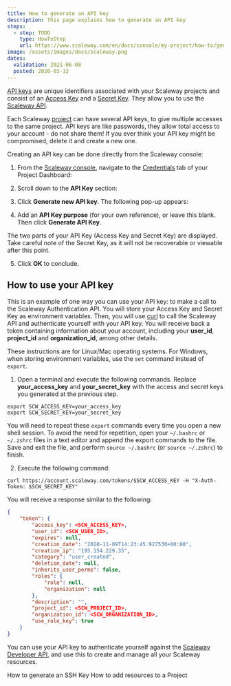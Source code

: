 ```yaml
---
title: How to generate an API key
description: This page explains how to generate an API key
steps:
  - step: TODO
    type: HowToStep
    url: https://www.scaleway.com/en/docs/console/my-project/how-to/generate-api-key
image: /assets/images/docs/scaleway.png
dates:
  validation: 2021-06-08
  posted: 2020-03-12
---
```



[API keys](/console/my-account/concepts#api-key) are unique identifiers associated with your Scaleway projects and consist of an [Access Key](/console/my-account/concepts#access-key) and a [Secret Key](/console/my-account/concepts#secret-key). They allow you to use the [Scaleway API](https://developers.scaleway.com/en/quickstart/). 

Each Scaleway [project](/console/my-account/concepts#project) can have several API keys, to give multiple accesses to the same project. API keys are like passwords, they allow total access to your account - do not share them! If you ever think your API key might be compromised, delete it and create a new one.

Creating an API key can be done directly from the Scaleway console:

1. From the [Scaleway console](https://console.scaleway.com), navigate to the [Credentials](/console/my-account/concepts#credentials) tab of your Project Dashboard:
  <Lightbox src="credentials-nav.png" alt="" />

2. Scroll down to the **API Key** section:
  <Lightbox src="scaleway-api-keys.png" alt="" />

3. Click **Generate new API key**. The following pop-up appears:
  <Lightbox src="scaleway-api-key-purpose.png" alt="" />

4. Add an **API Key purpose** (for your own reference), or leave this blank. Then click **Generate API Key**.

  The two parts of your API Key (Access Key and Secret Key) are displayed. Take careful note of the Secret Key, as it will not be recoverable or viewable after this point.
  <Lightbox src="scaleway-generate-api-key.png" alt="" />

5. Click **OK** to conclude.

## How to use your API key

This is an example of one way you can use your API key: to make a call to the Scaleway Authentication API. You will store your Access Key and Secret Key as environment variables. Then, you will use [curl](https://curl.se/) to call the Scaleway API and authenticate yourself with your API key. You will receive back a token containing information about your account, including your **user_id**, **project_id** and **organization_id**, among other details.

<Message type="tip">

  These instructions are for Linux/Mac operating systems. For Windows, when storing environment variables, use the `set` command instead of `export`.

</Message>

1. Open a terminal and execute the following commands. Replace **your_access_key** and **your_secret_key** with the access and secret keys you generated at the previous step.

  ```
  export SCW_ACCESS_KEY=your_access_key
  export SCW_SECRET_KEY=your_secret_key
  ```
  <Message type="tip">

  You will need to repeat these `export` commands every time you open a new shell session. To avoid the need for repetition, open your `~/.bashrc` or `~/.zshrc` files in a text editor and append the export commands to the file. Save and exit the file, and perform `source ~/.bashrc` (or `source ~/.zshrc`) to finish.

  </Message>

2. Execute the following command:

```
curl https://account.scaleway.com/tokens/$SCW_ACCESS_KEY -H "X-Auth-Token: $SCW_SECRET_KEY"
```

You will receive a response similar to the following:

```json
{
    "token": {
        "access_key": <SCW_ACCESS_KEY>,
        "user_id": <SCW_USER_ID>,
        "expires": null,
        "creation_date": "2020-11-09T14:23:45.927530+00:00",
        "creation_ip": "195.154.229.35",
        "category": "user_created",
        "deletion_date": null,
        "inherits_user_perms": false,
        "roles": {
            "role": null,
            "organization": null
        },
        "description": "",
        "project_id": <SCW_PROJECT_ID>,
        "organization_id": <SCW_ORGANIZATION_ID>,
        "use_role_key": true
    }
}
```

You can use your API key to authenticate yourself against the [Scaleway Developer API](https://developers.scaleway.com/en/), and use this to create and manage all your Scaleway resources.

<Navigation title="See Also">
  <PreviousButton to="/console/my-project/how-to/create-ssh-key/">How to generate an SSH Key</PreviousButton>
  <NextButton to="/console/my-project/how-to/add-resources-project/">How to add resources to a Project</NextButton>
</Navigation>
